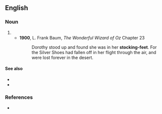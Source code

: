 {{also|stockingfeet}}
==English==

===Noun===
{{head|en|noun plural form|head=[[stocking]]-[[feet]]}}

# {{plural of|stocking-foot|lang=en}}
#* '''1900''', L. Frank Baum, ''The Wonderful Wizard of Oz'' Chapter 23
#*: Dorothy stood up and found she was in her '''stocking-feet'''. For the Silver Shoes had fallen off in her flight through the air, and were lost forever in the desert.

====See also====
* {{l|en|in one's stockinged feet}}
* {{l|en|stockinged}}

===References===
* {{R:ODO|in (one's) stocking feet}}